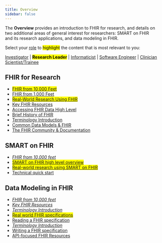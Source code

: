 ```yaml
---
title: Overview
sidebar: false
---
```


The **Overview** provides an introduction to FHIR for research, and details on two additional areas of general interest for researchers: SMART on FHIR and its research applications, and data modeling in FHIR.

Select your [role](/roles.html) to <mark>highlight</mark> the content that is most relevant to you:

<a href="#">Investigator</a> |
<a href="#" style="font-weight: bold; text-decoration: none;"><mark>Research Leader</mark></a> |
<a href="#">Informaticist</a> |
<a href="#">Software Engineer</a> |
<a href="#">Clinician Scientist/Trainee</a>

## FHIR for Research

-   <mark>[FHIR from 10,000 Feet](/modules/fhir-from-10000-ft.qmd)</mark>
-   [FHIR from 1,000 Feet](/modules/fhir-from-1000-ft.qmd)
-   <mark>[Real-World Research Using FHIR](/modules/fhir-research.qmd)</mark>
-   [Key FHIR Resources](/modules/10-intro--key-fhir-resources/index.html)
-   [Accessing FHIR Data High Level](/modules/10-intro--accessing-fhir-data/index.html)
-   [Brief History of FHIR](/modules/10-intro--brief-history-of-fhir/index.html)
-   [Terminology Introduction](/modules/10-intro--terminology-introduction/index.html)
-   [Common Data Models & FHIR](/modules/10-intro--common-data-models-and-fhir/index.html)
-   [The FHIR Community & Documentation](/modules/10-intro--fhir-community-and-resources/index.html)

## SMART on FHIR

-   [*FHIR from 10,000 feet*](/modules//index.html)
-   <mark>[SMART on FHIR high level overview](/modules/20-intro-smart-on-fhir--overview/index.html)</mark>
-   <mark>[Real-world research using SMART on FHIR](/modules/20-intro-smart-on-fhir--real-world-research/index.html)</mark>
-   [Technical quick start](/modules/20-intro-smart-on-fhir--technical-quick-start/index.html)

## Data Modeling in FHIR

-   [*FHIR from 10,000 feet*](/modules/fhir-from-10000-ft.qmd)
-   [*Key FHIR Resources*](/modules/10-intro--key-fhir-resources/index.html)
-   [*Terminology Introduction*](/modules/10-intro--key-fhir-resources/index.html)
-   <mark>[Real world FHIR specifications](/modules/30-fhir-data-modeling--real-world-ig/index.html)</mark>
-   [Reading a FHIR specification](/modules/30-fhir-data-modeling--reading-ig/index.html)
-   [*Terminology Introduction*](/modules/10-intro--terminology-introduction/index.html)
-   [Writing a FHIR specification](/modules/30-fhir-data-modeling--writing-ig/index.html)
-   [API-focused FHIR Resources](/modules/30-fhir-data-modeling--api-focused-fhir-resources/index.html)